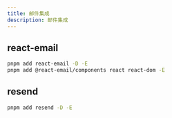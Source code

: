 ```yaml
---
title: 邮件集成
description: 邮件集成
---
```


## react-email

```bash
pnpm add react-email -D -E
pnpm add @react-email/components react react-dom -E
```

## resend

```bash
pnpm add resend -D -E
```